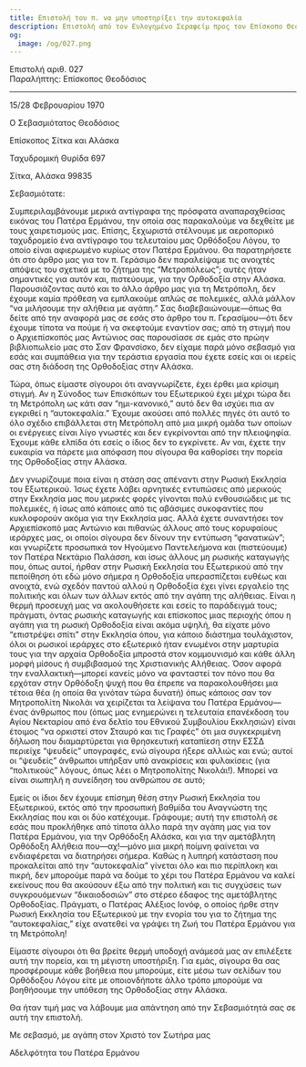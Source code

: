 ```yaml
---
title: Επιστολή του π. να μην υποστηρίξει την αυτοκεφαλία
description: Επιστολή από τον Ευλογημένο Σεραφείμ προς τον Επίσκοπο Θεοδόσιο.
og:
  image: /og/027.png
---
```


<div style={{textAlign:'right', fontFamily:'monospace'}}>Επιστολή αριθ. 027</div>
<div style={{textAlign:'left', fontFamily:'monospace'}}>Παραλήπτης: Επίσκοπος Θεοδόσιος</div>

---

15/28 Φεβρουαρίου 1970

Ο Σεβασμιότατος Θεοδόσιος

Επίσκοπος Σίτκα και Αλάσκα

Ταχυδρομική Θυρίδα 697

Σίτκα, Αλάσκα 99835

Σεβασμιότατε:

Συμπεριλαμβάνουμε μερικά αντίγραφα της πρόσφατα αναπαραχθείσας εικόνας του Πατέρα Ερμάνου, την οποία σας παρακαλούμε να δεχθείτε με τους χαιρετισμούς μας. Επίσης, ξεχωριστά στέλνουμε με αεροπορικό ταχυδρομείο ένα αντίγραφο του τελευταίου μας Ορθόδοξου Λόγου, το οποίο είναι αφιερωμένο κυρίως στον Πατέρα Ερμάνου. Θα παρατηρήσετε ότι στο άρθρο μας για τον π. Γεράσιμο δεν παραλείψαμε τις ανοιχτές απόψεις του σχετικά με το ζήτημα της “Μετροπόλεως”; αυτές ήταν σημαντικές για αυτόν και, πιστεύουμε, για την Ορθοδοξία στην Αλάσκα. Παρουσιάζοντας αυτό και το άλλο άρθρο μας για τη Μετρόπολη, δεν έχουμε καμία πρόθεση να εμπλακούμε απλώς σε πολεμικές, αλλά μάλλον “να μιλήσουμε την αλήθεια με αγάπη.” Σας διαβεβαιώνουμε—όπως θα δείτε από την αναφορά μας σε εσάς στο άρθρο του π. Γερασίμου—ότι δεν έχουμε τίποτα να πούμε ή να σκεφτούμε εναντίον σας; από τη στιγμή που ο Αρχιεπίσκοπός μας Αντώνιος σας παρουσίασε σε εμάς στο πρώην βιβλιοπωλείο μας στο Σαν Φρανσίσκο, δεν είχαμε παρά μόνο σεβασμό για εσάς και συμπάθεια για την τεράστια εργασία που έχετε εσείς και οι ιερείς σας στη διάδοση της Ορθοδοξίας στην Αλάσκα.

Τώρα, όπως είμαστε σίγουροι ότι αναγνωρίζετε, έχει έρθει μια κρίσιμη στιγμή. Αν η Σύνοδος των Επισκόπων του Εξωτερικού έχει μέχρι τώρα δει τη Μετρόπολη ως κάτι σαν “ημι-κανονικό,” αυτό δεν θα ισχύει πια αν εγκριθεί η “αυτοκεφαλία.” Έχουμε ακούσει από πολλές πηγές ότι αυτό το όλο σχέδιο επιβάλλεται στη Μετρόπολη από μια μικρή ομάδα των οποίων οι ενέργειες είναι λίγο γνωστές και δεν εγκρίνονται από την πλειοψηφία. Έχουμε κάθε ελπίδα ότι εσείς ο ίδιος δεν το εγκρίνετε. Αν ναι, έχετε την ευκαιρία να πάρετε μια απόφαση που σίγουρα θα καθορίσει την πορεία της Ορθοδοξίας στην Αλάσκα.

Δεν γνωρίζουμε ποια είναι η στάση σας απέναντι στην Ρωσική Εκκλησία του Εξωτερικού. Ίσως έχετε λάβει αρνητικές εντυπώσεις από μερικούς στην Εκκλησία μας που μερικές φορές γίνονται πολύ ενθουσιώδεις με τις πολεμικές, ή ίσως από κάποιες από τις αβάσιμες συκοφαντίες που κυκλοφορούν ακόμα για την Εκκλησία μας. Αλλά έχετε συναντήσει τον Αρχιεπίσκοπό μας Αντώνιο και πιθανώς άλλους από τους κορυφαίους ιεράρχες μας, οι οποίοι σίγουρα δεν δίνουν την εντύπωση “φανατικών”; και γνωρίζετε προσωπικά τον Ηγούμενο Παντελεήμονα και (πιστεύουμε) τον Πατέρα Νεκτάριο Παλάσση, και ίσως άλλους μη ρωσικής καταγωγής που, όπως αυτοί, ήρθαν στην Ρωσική Εκκλησία του Εξωτερικού από την πεποίθηση ότι εδώ μόνο σήμερα η Ορθοδοξία υπερασπίζεται ευθέως και ανοιχτά, ενώ σχεδόν παντού αλλού η Ορθοδοξία έχει γίνει εργαλείο της πολιτικής και όλων των άλλων εκτός από την αγάπη της αλήθειας. Είναι η θερμή προσευχή μας να ακολουθήσετε και εσείς το παράδειγμά τους; πράγματι, όντας ρωσικής καταγωγής και επίσκοπος μιας περιοχής όπου η αγάπη για τη ρωσική Ορθοδοξία είναι ακόμα υψηλή, θα είχατε μόνο “επιστρέψει σπίτι” στην Εκκλησία όπου, για κάποιο διάστημα τουλάχιστον, όλοι οι ρωσικοί ιεράρχες στο εξωτερικό ήταν ενωμένοι στην μαρτυρία τους για την αρχαία Ορθοδοξία μπροστά στον κομμουνισμό και κάθε άλλη μορφή μίσους ή συμβιβασμού της Χριστιανικής Αλήθειας. Όσον αφορά την εναλλακτική—μπορεί κανείς μόνο να φανταστεί τον πόνο που θα ερχόταν στην Ορθόδοξη ψυχή που θα έπρεπε να παρακολουθήσει μια τέτοια θέα (η οποία θα γινόταν τώρα δυνατή) όπως κάποιος σαν τον Μητροπολίτη Νικολάι να χειρίζεται τα λείψανα του Πατέρα Ερμάνου—ένας άνθρωπος που (όπως μας ενημερώνει η τελευταία επανέκδοση του Αγίου Νεκταρίου από ένα δελτίο του Εθνικού Συμβουλίου Εκκλησιών) είναι έτοιμος “να ορκιστεί στον Σταυρό και τις Γραφές” ότι μια συγκεκριμένη δήλωση που διαμαρτύρεται για θρησκευτική καταπίεση στην ΕΣΣΔ περιείχε “ψευδείς” υπογραφές, ενώ σίγουρα ήξερε αλλιώς και ενώ; αυτοί οι “ψευδείς” άνθρωποι υπήρξαν υπό ανακρίσεις και φυλακίσεις (για “πολιτικούς” λόγους, όπως λέει ο Μητροπολίτης Νικολάι!). Μπορεί να είναι σιωπηλή η συνείδηση του ανθρώπου σε αυτό;

Εμείς οι ίδιοι δεν έχουμε επίσημη θέση στην Ρωσική Εκκλησία του Εξωτερικού, εκτός από την προσωπική βαθμίδα του Αναγνώστη της Εκκλησίας που και οι δύο κατέχουμε. Γράφουμε; αυτή την επιστολή σε εσάς που προκλήθηκε από τίποτα άλλο παρά την αγάπη μας για τον Πατέρα Ερμάνου, για την Ορθόδοξη Αλάσκα, και για την αμετάβλητη Ορθόδοξη Αλήθεια που—αχ!—μόνο μια μικρή ποίμνη φαίνεται να ενδιαφέρεται να διατηρήσει σήμερα. Καθώς η λυπηρή κατάσταση που προκαλείται από την “αυτοκεφαλία” γίνεται όλο και πιο περίπλοκη και πικρή, δεν μπορούμε παρά να δούμε το χέρι του Πατέρα Ερμάνου να καλεί εκείνους που θα ακούσουν έξω από την πολιτική και τις συγχύσεις των συγκρουόμενων “δικαιοδοσιών” στο στέρεο έδαφος της αμετάβλητης Ορθοδοξίας. Πράγματι, ο Πατέρας Αλέξιος Ιονόφ, ο οποίος ήρθε στην Ρωσική Εκκλησία του Εξωτερικού με την ενορία του για το ζήτημα της “αυτοκεφαλίας,” είχε ανατεθεί να γράψει τη Ζωή του Πατέρα Ερμάνου για τη Μετρόπολη!

Είμαστε σίγουροι ότι θα βρείτε θερμή υποδοχή ανάμεσά μας αν επιλέξετε αυτή την πορεία, και τη μέγιστη υποστήριξη. Για εμάς, σίγουρα θα σας προσφέρουμε κάθε βοήθεια που μπορούμε, είτε μέσω των σελίδων του Ορθόδοξου Λόγου είτε με οποιονδήποτε άλλο τρόπο μπορούμε να βοηθήσουμε την υπόθεση της Ορθοδοξίας στην Αλάσκα.

Θα ήταν τιμή μας να λάβουμε μια απάντηση από την Σεβασμιότητά σας σε αυτή την επιστολή.

Με σεβασμό, με αγάπη στον Χριστό τον Σωτήρα μας

Αδελφότητα του Πατέρα Ερμάνου